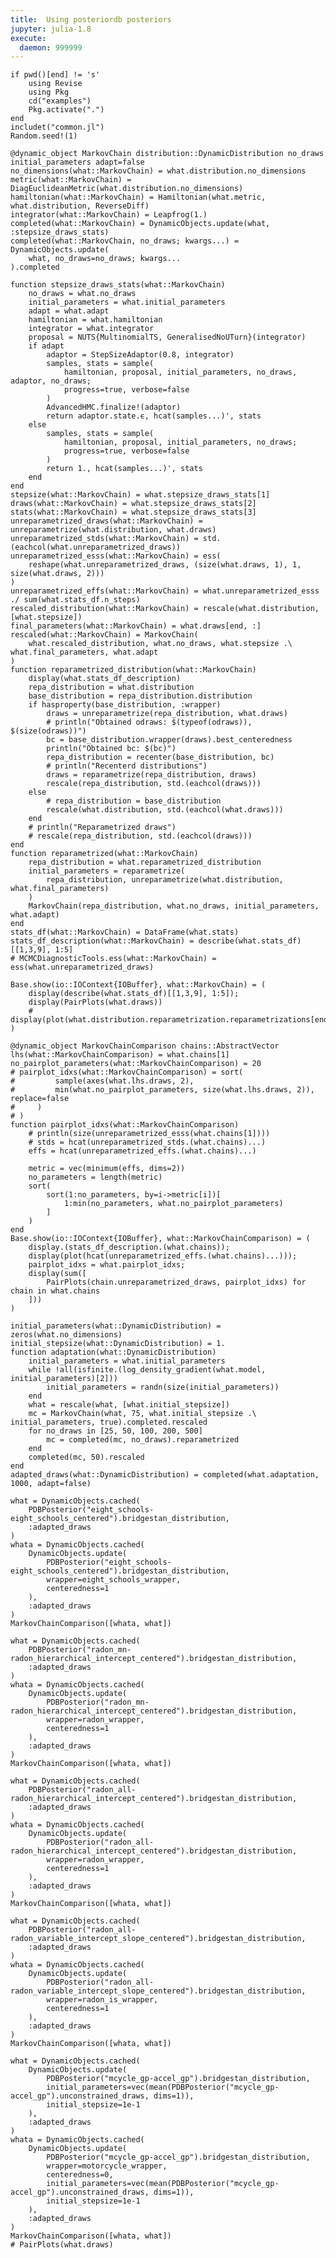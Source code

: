 ```yaml
---
title:  Using posteriordb posteriors
jupyter: julia-1.8
execute:
  daemon: 999999
---
```

```.julia
if pwd()[end] != 's'
    using Revise
    using Pkg
    cd("examples")
    Pkg.activate(".")
end
includet("common.jl")
Random.seed!(1) 

@dynamic_object MarkovChain distribution::DynamicDistribution no_draws initial_parameters adapt=false
no_dimensions(what::MarkovChain) = what.distribution.no_dimensions
metric(what::MarkovChain) = DiagEuclideanMetric(what.distribution.no_dimensions)
hamiltonian(what::MarkovChain) = Hamiltonian(what.metric, what.distribution, ReverseDiff)
integrator(what::MarkovChain) = Leapfrog(1.)
completed(what::MarkovChain) = DynamicObjects.update(what, :stepsize_draws_stats)
completed(what::MarkovChain, no_draws; kwargs...) = DynamicObjects.update(
    what, no_draws=no_draws; kwargs...
).completed

function stepsize_draws_stats(what::MarkovChain)
    no_draws = what.no_draws
    initial_parameters = what.initial_parameters
    adapt = what.adapt
    hamiltonian = what.hamiltonian
    integrator = what.integrator
    proposal = NUTS{MultinomialTS, GeneralisedNoUTurn}(integrator)
    if adapt
        adaptor = StepSizeAdaptor(0.8, integrator)
        samples, stats = sample(
            hamiltonian, proposal, initial_parameters, no_draws, adaptor, no_draws; 
            progress=true, verbose=false
        )
        AdvancedHMC.finalize!(adaptor)
        return adaptor.state.ϵ, hcat(samples...)', stats
    else
        samples, stats = sample(
            hamiltonian, proposal, initial_parameters, no_draws; 
            progress=true, verbose=false
        )
        return 1., hcat(samples...)', stats
    end
end 
stepsize(what::MarkovChain) = what.stepsize_draws_stats[1]
draws(what::MarkovChain) = what.stepsize_draws_stats[2]
stats(what::MarkovChain) = what.stepsize_draws_stats[3]
unreparametrized_draws(what::MarkovChain) = unreparametrize(what.distribution, what.draws)
unreparametrized_stds(what::MarkovChain) = std.(eachcol(what.unreparametrized_draws))
unreparametrized_esss(what::MarkovChain) = ess(
    reshape(what.unreparametrized_draws, (size(what.draws, 1), 1, size(what.draws, 2)))
)
unreparametrized_effs(what::MarkovChain) = what.unreparametrized_esss ./ sum(what.stats_df.n_steps)
rescaled_distribution(what::MarkovChain) = rescale(what.distribution, [what.stepsize])
final_parameters(what::MarkovChain) = what.draws[end, :]
rescaled(what::MarkovChain) = MarkovChain(
    what.rescaled_distribution, what.no_draws, what.stepsize .\ what.final_parameters, what.adapt
)
function reparametrized_distribution(what::MarkovChain)
    display(what.stats_df_description)
    repa_distribution = what.distribution
    base_distribution = repa_distribution.distribution
    if hasproperty(base_distribution, :wrapper)
        draws = unreparametrize(repa_distribution, what.draws)
        # println("Obtained odraws: $(typeof(odraws)), $(size(odraws))")
        bc = base_distribution.wrapper(draws).best_centeredness
        println("Obtained bc: $(bc)")
        repa_distribution = recenter(base_distribution, bc)
        # println("Recenterd distributions")
        draws = reparametrize(repa_distribution, draws)
        rescale(repa_distribution, std.(eachcol(draws)))
    else
        # repa_distribution = base_distribution
        rescale(what.distribution, std.(eachcol(what.draws)))
    end
    # println("Reparametrized draws")
    # rescale(repa_distribution, std.(eachcol(draws)))
end   
function reparametrized(what::MarkovChain)
    repa_distribution = what.reparametrized_distribution
    initial_parameters = reparametrize(
        repa_distribution, unreparametrize(what.distribution, what.final_parameters)
    )
    MarkovChain(repa_distribution, what.no_draws, initial_parameters, what.adapt)
end
stats_df(what::MarkovChain) = DataFrame(what.stats)
stats_df_description(what::MarkovChain) = describe(what.stats_df)[[1,3,9], 1:5]
# MCMCDiagnosticTools.ess(what::MarkovChain) = ess(what.unreparametrized_draws)

Base.show(io::IOContext{IOBuffer}, what::MarkovChain) = (
    display(describe(what.stats_df)[[1,3,9], 1:5]);
    display(PairPlots(what.draws))
    # display(plot(what.distribution.reparametrization.reparametrizations[end].reparametrizations[end].centeredness))
)  
 
@dynamic_object MarkovChainComparison chains::AbstractVector 
lhs(what::MarkovChainComparison) = what.chains[1]
no_pairplot_parameters(what::MarkovChainComparison) = 20
# pairplot_idxs(what::MarkovChainComparison) = sort(
#         sample(axes(what.lhs.draws, 2), 
#         min(what.no_pairplot_parameters, size(what.lhs.draws, 2)), replace=false
#     )
# )
function pairplot_idxs(what::MarkovChainComparison)
    # println(size(unreparametrized_esss(what.chains[1])))
    # stds = hcat(unreparametrized_stds.(what.chains)...)
    effs = hcat(unreparametrized_effs.(what.chains)...)

    metric = vec(minimum(effs, dims=2))
    no_parameters = length(metric)
    sort(
        sort(1:no_parameters, by=i->metric[i])[
            1:min(no_parameters, what.no_pairplot_parameters)
        ]
    )
end
Base.show(io::IOContext{IOBuffer}, what::MarkovChainComparison) = (
    display.(stats_df_description.(what.chains));
    display(plot(hcat(unreparametrized_effs.(what.chains)...)));
    pairplot_idxs = what.pairplot_idxs;
    display(sum([
        PairPlots(chain.unreparametrized_draws, pairplot_idxs) for chain in what.chains
    ]))
)

initial_parameters(what::DynamicDistribution) = zeros(what.no_dimensions)
initial_stepsize(what::DynamicDistribution) = 1.
function adaptation(what::DynamicDistribution)
    initial_parameters = what.initial_parameters
    while !all(isfinite.(log_density_gradient(what.model, initial_parameters)[2]))
        initial_parameters = randn(size(initial_parameters))
    end
    what = rescale(what, [what.initial_stepsize])
    mc = MarkovChain(what, 75, what.initial_stepsize .\ initial_parameters, true).completed.rescaled
    for no_draws in [25, 50, 100, 200, 500]
        mc = completed(mc, no_draws).reparametrized
    end
    completed(mc, 50).rescaled
end 
adapted_draws(what::DynamicDistribution) = completed(what.adaptation, 1000, adapt=false)
```
```.julia
what = DynamicObjects.cached(
    PDBPosterior("eight_schools-eight_schools_centered").bridgestan_distribution, 
    :adapted_draws
)
whata = DynamicObjects.cached(
    DynamicObjects.update(
        PDBPosterior("eight_schools-eight_schools_centered").bridgestan_distribution, 
        wrapper=eight_schools_wrapper,
        centeredness=1
    ), 
    :adapted_draws
)
MarkovChainComparison([whata, what])
```
```.julia
what = DynamicObjects.cached(
    PDBPosterior("radon_mn-radon_hierarchical_intercept_centered").bridgestan_distribution, 
    :adapted_draws
)
whata = DynamicObjects.cached(
    DynamicObjects.update(
        PDBPosterior("radon_mn-radon_hierarchical_intercept_centered").bridgestan_distribution, 
        wrapper=radon_wrapper,
        centeredness=1
    ), 
    :adapted_draws
)
MarkovChainComparison([whata, what])
```   
```.julia
what = DynamicObjects.cached(
    PDBPosterior("radon_all-radon_hierarchical_intercept_centered").bridgestan_distribution, 
    :adapted_draws
)
whata = DynamicObjects.cached(
    DynamicObjects.update(
        PDBPosterior("radon_all-radon_hierarchical_intercept_centered").bridgestan_distribution, 
        wrapper=radon_wrapper,
        centeredness=1
    ), 
    :adapted_draws
)
MarkovChainComparison([whata, what])
```  
```.julia
what = DynamicObjects.cached(
    PDBPosterior("radon_all-radon_variable_intercept_slope_centered").bridgestan_distribution, 
    :adapted_draws
)
whata = DynamicObjects.cached(
    DynamicObjects.update(
        PDBPosterior("radon_all-radon_variable_intercept_slope_centered").bridgestan_distribution, 
        wrapper=radon_is_wrapper,
        centeredness=1
    ), 
    :adapted_draws
)
MarkovChainComparison([whata, what])
```     
```.julia
what = DynamicObjects.cached(
    DynamicObjects.update(
        PDBPosterior("mcycle_gp-accel_gp").bridgestan_distribution, 
        initial_parameters=vec(mean(PDBPosterior("mcycle_gp-accel_gp").unconstrained_draws, dims=1)),
        initial_stepsize=1e-1
    ), 
    :adapted_draws
) 
whata = DynamicObjects.cached(
    DynamicObjects.update(
        PDBPosterior("mcycle_gp-accel_gp").bridgestan_distribution, 
        wrapper=motorcycle_wrapper,
        centeredness=0,
        initial_parameters=vec(mean(PDBPosterior("mcycle_gp-accel_gp").unconstrained_draws, dims=1)),
        initial_stepsize=1e-1
    ), 
    :adapted_draws
)
MarkovChainComparison([whata, what])
# PairPlots(what.draws)
```    
```.julia
```   
